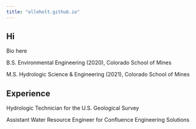 ```yaml
---
title: "olleholt.github.io"
---
```


## Hi

Bio here

B.S. Environmental Engineering (2020), Colorado School of Mines

M.S. Hydrologic Science & Engineering (2021), Colorado School of Mines

## Experience

Hydrologic Technician for the U.S. Geological Survey

Assistant Water Resource Engineer for Confluence Engineering Solutions